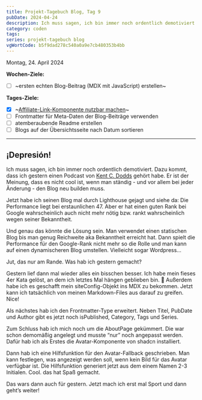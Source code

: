 ---
title: Projekt-Tagebuch Blog, Tag 9
pubDate: 2024-04-24
description: Ich muss sagen, ich bin immer noch ordentlich demotiviert. Dazu kommt, dass ich gestern einen Podcast von Kent C. Dodds gehört habe. Er ist der Meinung, dass es nicht cool ist, wenn man ständig...
category: coden
tags:
series: projekt-tagebuch blog
vgWortCode: b5f9dad278c540a0a9e7cb480353b4bb
---

Montag, 24. April 2024

**Wochen-Ziele:**

- [ ] ~ersten echten Blog-Beitrag (MDX mit JavaScript) erstellen~

**Tages-Ziele:**

- [x] ~[Affiliate-Link-Komponente nutzbar machen](#)~
- [ ] Frontmatter für Meta-Daten der Blog-Beiträge verwenden
- [ ] atemberaubende Readme erstellen
- [ ] Blogs auf der Übersichtsseite nach Datum sortieren

---

## ¡Depresión!

Ich muss sagen, ich bin immer noch ordentlich demotiviert. Dazu kommt, dass ich gestern einen Podcast von [Kent C. Dodds](http://kentcdodds.com/) gehört habe. Er ist der Meinung, dass es nicht cool ist, wenn man ständig - und vor allem bei jeder Änderung - den Blog neu builden muss.

Jetzt habe ich seinen Blog mal durch Lighthouse gejagt und siehe da: Die Performance liegt bei erstaunlichen 47. Aber er hat einen guten Rank bei Google wahrscheinlich auch nicht mehr nötig bzw. rankt wahrscheinlich wegen seiner Bekanntheit.

Und genau das könnte die Lösung sein. Man verwendet einen statischen Blog bis man genug Reichweite aka Bekanntheit erreicht hat. Dann spielt die Performance für den Google-Rank nicht mehr so die Rolle und man kann auf einen dynamischeren Blog umstellen. Vielleicht sogar Wordpress...

Jut, das nur am Rande. Was hab ich gestern gemacht?

Gestern lief dann mal wieder alles ein bisschen besser. Ich habe mein fieses 4er Kata gelöst, an dem ich letztes Mal hängen geblieben bin. 💪 Außerdem habe ich es geschafft mein siteConfig-Objekt ins MDX zu bekommen. Jetzt kann ich tatsächlich von meinen Markdown-Files aus darauf zu greifen. Nice!

Als nächstes hab ich den Frontmatter-Type erweitert. Neben Titel, PubDate und Author gibt es jetzt noch isPublished, Category, Tags und Series.

Zum Schluss hab ich mich noch um die AboutPage gekümmert. Die war schon demomäßig angelegt und musste “nur” noch angepasst werden. Dafür hab ich als Erstes die Avatar-Komponente von shadcn installiert.

Dann hab ich eine Hilfsfunktion für den Avatar-Fallback geschrieben. Man kann festlegen, was angezeigt werden soll, wenn kein Bild für das Avatar verfügbar ist. Die Hilfsfunktion generiert jetzt aus dem einem Namen 2-3 Initialen. Cool. das hat Spaß gemacht.

Das wars dann auch für gestern. Jetzt mach ich erst mal Sport und dann geht’s weiter!
